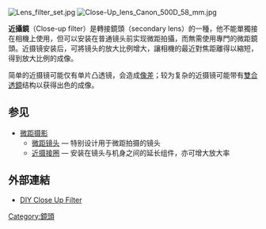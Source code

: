 [[Image:Lens_filter_set.jpg|thumb]]
[[File:Close-Up_lens_Canon_500D_58_mm.jpg|thumb]]

'''近攝鏡'''（Close-up filter）是轉接鏡頭（secondary lens）的一種，他不能單獨接在相機上使用，但可以安装在普通镜头前实现微距拍攝，而無需使用專門的微距鏡頭。近摄镜安装后，可將镜头的放大比例增大，讓相機的最近對焦距離得以縮短，得到放大比例的成像。

简单的近摄镜可能仅有单片凸透镜，会造成[[像差|像差]]；较为复杂的近摄镜可能带有[[雙合透鏡|雙合透鏡]]结构以获得出色的成像。

==参见==
*[[微距摄影|微距摄影]]
**[[微距镜头|微距镜头]] — 特别设计用于微距拍摄的镜头
**[[接寫環|近摄接圈]] — 安装在镜头与机身之间的延长组件，亦可增大放大率
==外部連結==
* [https://web.archive.org/web/20110416071904/http://enchantingkerala.org/digital-photography-school/how-to-make-a-close-up-filter-for-one-dollar.php DIY Close Up Filter]

{{stub}}
[[Category:鏡頭|Category:鏡頭]]
